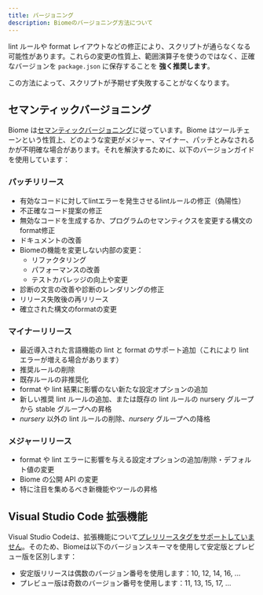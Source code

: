 ```yaml
---
title: バージョニング
description: Biomeのバージョニング方法について
---
```


lint ルールや format レイアウトなどの修正により、スクリプトが通らなくなる可能性があります。これらの変更の性質上、範囲演算子を使うのではなく、正確なバージョンを `package.json` に保存することを **強く推奨します**。

この方法によって、スクリプトが予期せず失敗することがなくなります。

## セマンティックバージョニング

Biome は[セマンティックバージョニング](https://semver.org/)に従っています。Biome はツールチェーンという性質上、どのような変更がメジャー、マイナー、パッチとみなされるかが不明確な場合があります。それを解決するために、以下のバージョンガイドを使用しています：

### パッチリリース
* 有効なコードに対してlintエラーを発生させるlintルールの修正（偽陽性）
* 不正確なコード提案の修正
* 無効なコードを生成するか、プログラムのセマンティクスを変更する構文のformat修正
* ドキュメントの改善
* Biomeの機能を変更しない内部の変更：
  * リファクタリング
  * パフォーマンスの改善
  * テストカバレッジの向上や変更
* 診断の文言の改善や診断のレンダリングの修正
* リリース失敗後の再リリース
* 確立された構文のformatの変更

### マイナーリリース
* 最近導入された言語機能の lint と format のサポート追加（これにより lint エラーが増える場合があります）
* 推奨ルールの削除
* 既存ルールの非推奨化
* format や lint 結果に影響のない新たな設定オプションの追加
* 新しい推奨 lint ルールの追加、または既存の lint ルールの nursery グループから stable グループへの昇格
* *nursery* 以外の lint ルールの削除、*nursery* グループへの降格

### メジャーリリース
* format や lint エラーに影響を与える設定オプションの追加/削除・デフォルト値の変更
* Biome の公開 API の変更
* 特に注目を集めるべき新機能やツールの昇格

## Visual Studio Code 拡張機能
Visual Studio Codeは、拡張機能について[プレリリースタグをサポートしていません](https://code.visualstudio.com/api/working-with-extensions/publishing-extension#prerelease-extensions)。そのため、Biomeは以下のバージョンスキーマを使用して安定版とプレビュー版を区別します：
* 安定版リリースは偶数のバージョン番号を使用します：10, 12, 14, 16, ...
* プレビュー版は奇数のバージョン番号を使用します：11, 13, 15, 17, ...
